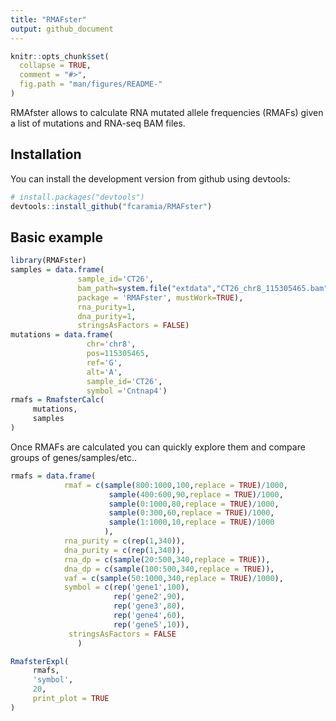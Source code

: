 ```yaml
---
title: "RMAFster"
output: github_document
---
```


<!-- README.md is generated from README.Rmd. Please edit that file -->

```r
knitr::opts_chunk$set(
  collapse = TRUE,
  comment = "#>",
  fig.path = "man/figures/README-"
)
```
RMAfster allows to calculate RNA mutated allele frequencies (RMAFs) given a list of mutations and RNA-seq BAM files. 


## Installation

You can install the development version from github using devtools:

```r
# install.packages("devtools")
devtools::install_github("fcaramia/RMAFster")
```

## Basic example

```r
library(RMAFster)
samples = data.frame(
               sample_id='CT26',
               bam_path=system.file("extdata","CT26_chr8_115305465.bam",
               package = 'RMAFster', mustWork=TRUE),
               rna_purity=1,
               dna_purity=1,
               stringsAsFactors = FALSE)
mutations = data.frame(
                 chr='chr8',
                 pos=115305465,
                 ref='G',
                 alt='A',
                 sample_id='CT26',
                 symbol ='Cntnap4')
rmafs = RmafsterCalc(
     mutations,
     samples
)

```

Once RMAFs are calculated you can quickly explore them and compare groups of genes/samples/etc..

```r
rmafs = data.frame(
            rmaf = c(sample(800:1000,100,replace = TRUE)/1000,
                      sample(400:600,90,replace = TRUE)/1000,
                      sample(0:1000,80,replace = TRUE)/1000,
                      sample(0:300,60,replace = TRUE)/1000,
                      sample(1:1000,10,replace = TRUE)/1000
                     ),
            rna_purity = c(rep(1,340)),
            dna_purity = c(rep(1,340)),
            rna_dp = c(sample(20:500,340,replace = TRUE)),
            dna_dp = c(sample(100:500,340,replace = TRUE)),
            vaf = c(sample(50:1000,340,replace = TRUE)/1000),
            symbol = c(rep('gene1',100),
                       rep('gene2',90),
                       rep('gene3',80),
                       rep('gene4',60),
                       rep('gene5',10)),
             stringsAsFactors = FALSE
               )

RmafsterExpl(
     rmafs,
     'symbol',
     20,
     print_plot = TRUE
)
```

